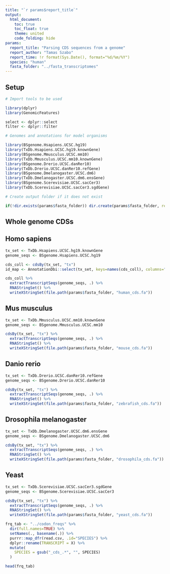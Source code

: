 ```yaml
---
title: "`r params$report_title`"
output: 
  html_document:
    toc: true
    toc_float: true
    theme: united
    code_folding: hide
params:
  report_title: "Parsing CDS sequences from a genome"
  report_author: "Tamas Szabo"
  report_time: !r format(Sys.Date(), format="%d/%m/%Y")
  species: "human"
  fasta_folder: "../fasta_transcriptomes"
---
```


## Setup

```r
# Import tools to be used

library(dplyr)
library(GenomicFeatures)

select <- dplyr::select
filter <- dplyr::filter
```

```r
# Genomes and annotations for model organisms

library(BSgenome.Hsapiens.UCSC.hg19)
library(TxDb.Hsapiens.UCSC.hg19.knownGene)
library(BSgenome.Mmusculus.UCSC.mm10)
library(TxDb.Mmusculus.UCSC.mm10.knownGene)
library(BSgenome.Drerio.UCSC.danRer10)
library(TxDb.Drerio.UCSC.danRer10.refGene)
library(BSgenome.Dmelanogaster.UCSC.dm6)
library(TxDb.Dmelanogaster.UCSC.dm6.ensGene)
library(BSgenome.Scerevisiae.UCSC.sacCer3)
library(TxDb.Scerevisiae.UCSC.sacCer3.sgdGene)
```

```r
# Create output folder if it does not exist

if(!dir.exists(params$fasta_folder)) dir.create(params$fasta_folder, recursive=TRUE)
```

## Whole genome CDSs

## Homo sapiens

```r
tx_set <- TxDb.Hsapiens.UCSC.hg19.knownGene
genome_seqs <- BSgenome.Hsapiens.UCSC.hg19

cds_coll <- cdsBy(tx_set, "tx")
id_map <- AnnotationDbi::select(tx_set, keys=names(cds_coll), columns="GENEID", keytype="TXID")

cds_coll %>%
  extractTranscriptSeqs(genome_seqs, .) %>%
  RNAStringSet() %>%
  writeXStringSet(file.path(params$fasta_folder, "human_cds.fa"))
```

## Mus musculus

```r
tx_set <- TxDb.Mmusculus.UCSC.mm10.knownGene
genome_seqs <- BSgenome.Mmusculus.UCSC.mm10

cdsBy(tx_set, "tx") %>%
  extractTranscriptSeqs(genome_seqs, .) %>%
  RNAStringSet() %>%
  writeXStringSet(file.path(params$fasta_folder, "mouse_cds.fa"))
```

## Danio rerio

```r
tx_set <- TxDb.Drerio.UCSC.danRer10.refGene
genome_seqs <- BSgenome.Drerio.UCSC.danRer10

cdsBy(tx_set, "tx") %>%
  extractTranscriptSeqs(genome_seqs, .) %>%
  RNAStringSet() %>%
  writeXStringSet(file.path(params$fasta_folder, "zebrafish_cds.fa"))
```

## Drosophila melanogaster

```r
tx_set <- TxDb.Dmelanogaster.UCSC.dm6.ensGene
genome_seqs <- BSgenome.Dmelanogaster.UCSC.dm6

cdsBy(tx_set, "tx") %>%
  extractTranscriptSeqs(genome_seqs, .) %>%
  RNAStringSet() %>%
  writeXStringSet(file.path(params$fasta_folder, "drosophila_cds.fa"))
```

## Yeast

```r
tx_set <- TxDb.Scerevisiae.UCSC.sacCer3.sgdGene
genome_seqs <- BSgenome.Scerevisiae.UCSC.sacCer3

cdsBy(tx_set, "tx") %>%
  extractTranscriptSeqs(genome_seqs, .) %>%
  RNAStringSet() %>%
  writeXStringSet(file.path(params$fasta_folder, "yeast_cds.fa"))
```

```r
frq_tab <- "../codon_freqs" %>%
  dir(full.names=TRUE) %>%
  setNames(., basename(.)) %>%
  purrr::map_dfr(read.csv, .id="SPECIES") %>%
  dplyr::rename(TRANSCRIPT = X) %>%
  mutate(
    SPECIES = gsub("_cds_.*", "", SPECIES)
  )

head(frq_tab)
```

